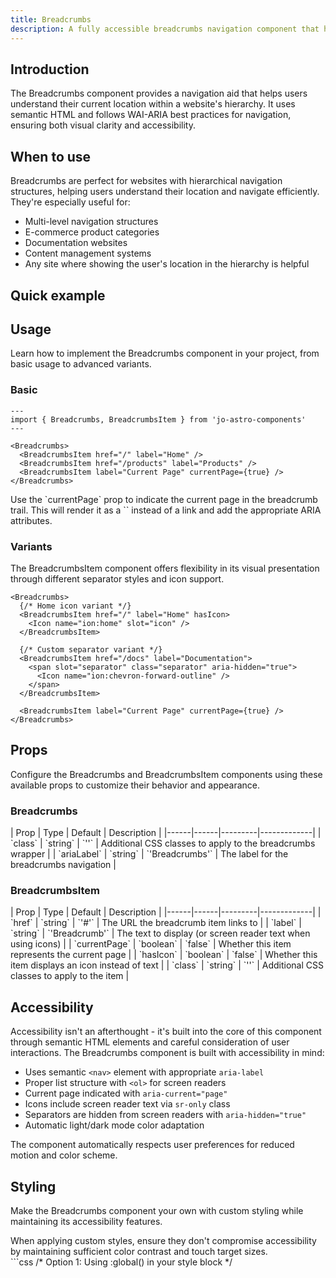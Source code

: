 ```yaml
---
title: Breadcrumbs
description: A fully accessible breadcrumbs navigation component that helps users understand their location in a website's hierarchy using native HTML elements.
---
```



## Introduction

The Breadcrumbs component provides a navigation aid that helps users understand their current location within a website's hierarchy. It uses semantic HTML and follows WAI-ARIA best practices for navigation, ensuring both visual clarity and accessibility.

## When to use

Breadcrumbs are perfect for websites with hierarchical navigation structures, helping users understand their location and navigate efficiently. They're especially useful for:

- Multi-level navigation structures
- E-commerce product categories
- Documentation websites
- Content management systems
- Any site where showing the user's location in the hierarchy is helpful

## Quick example

<div class="not-content">
  <Breadcrumbs>
    <BreadcrumbsItem href="/" label="Home" />
    <BreadcrumbsItem href="/components" label="Components" />
    <BreadcrumbsItem label="Breadcrumbs" currentPage={true} />
  </Breadcrumbs>
</div>

## Usage

Learn how to implement the Breadcrumbs component in your project, from basic usage to advanced variants.

### Basic

```astro
---
import { Breadcrumbs, BreadcrumbsItem } from 'jo-astro-components'
---

<Breadcrumbs>
  <BreadcrumbsItem href="/" label="Home" />
  <BreadcrumbsItem href="/products" label="Products" />
  <BreadcrumbsItem label="Current Page" currentPage={true} />
</Breadcrumbs>
```

<Aside type="tip" title="Current page">
  Use the `currentPage` prop to indicate the current page in the breadcrumb trail. This will render it as a `<span>` instead of a link and add the appropriate ARIA attributes.
</Aside>

### Variants

The BreadcrumbsItem component offers flexibility in its visual presentation through different separator styles and icon support.

```astro
<Breadcrumbs>
  {/* Home icon variant */}
  <BreadcrumbsItem href="/" label="Home" hasIcon>
    <Icon name="ion:home" slot="icon" />
  </BreadcrumbsItem>

  {/* Custom separator variant */}
  <BreadcrumbsItem href="/docs" label="Documentation">
    <span slot="separator" class="separator" aria-hidden="true">
      <Icon name="ion:chevron-forward-outline" />
    </span>
  </BreadcrumbsItem>

  <BreadcrumbsItem label="Current Page" currentPage={true} />
</Breadcrumbs>
```

## Props

Configure the Breadcrumbs and BreadcrumbsItem components using these available props to customize their behavior and appearance.

### Breadcrumbs

<div class="props-wrapper">
| Prop | Type | Default | Description |
|------|------|---------|-------------|
| `class` | `string` | `''` | Additional CSS classes to apply to the breadcrumbs wrapper |
| `ariaLabel` | `string` | `'Breadcrumbs'` | The label for the breadcrumbs navigation |
</div>

### BreadcrumbsItem

<div class="props-wrapper">
| Prop | Type | Default | Description |
|------|------|---------|-------------|
| `href` | `string` | `'#'` | The URL the breadcrumb item links to |
| `label` | `string` | `'Breadcrumb'` | The text to display (or screen reader text when using icons) |
| `currentPage` | `boolean` | `false` | Whether this item represents the current page |
| `hasIcon` | `boolean` | `false` | Whether this item displays an icon instead of text |
| `class` | `string` | `''` | Additional CSS classes to apply to the item |
</div>

## Accessibility

Accessibility isn't an afterthought - it's built into the core of this component through semantic HTML elements and careful consideration of user interactions. The Breadcrumbs component is built with accessibility in mind:

- Uses semantic `<nav>` element with appropriate `aria-label`
- Proper list structure with `<ol>` for screen readers
- Current page indicated with `aria-current="page"`
- Icons include screen reader text via `sr-only` class
- Separators are hidden from screen readers with `aria-hidden="true"`
- Automatic light/dark mode color adaptation

<Aside type="tip" title="User preferences">
  The component automatically respects user preferences for reduced motion and color scheme.
</Aside>

## Styling

Make the Breadcrumbs component your own with custom styling while maintaining its accessibility features.

<Aside type="caution" title="Accessibility considerations">
  When applying custom styles, ensure they don't compromise accessibility by maintaining sufficient color contrast and touch target sizes.
</Aside>

<Tabs>
  <TabItem label="Custom CSS">
    ```css
    /* Option 1: Using :global() in your style block */
    <style>
      :global(.breadcrumbs .list) {
        display: flex;
        align-items: center;
        gap: 0.5rem;
      }

      :global(.breadcrumbs a) {
        color: light-dark(hsl(215 25% 27%), hsl(215 25% 89%));
        text-decoration: none;
      }

      :global(.breadcrumbs a:hover) {
        text-decoration: underline;
      }

      :global(.breadcrumbs .separator) {
        color: light-dark(hsl(215 8% 45%), hsl(215 8% 65%));
      }
    </style>

    /* Option 2: Using is:global on the style tag */
    <style is:global>
      .breadcrumbs .list {
        display: flex;
        align-items: center;
        gap: 0.5rem;
      }

      .breadcrumbs a {
        color: light-dark(hsl(215 25% 27%), hsl(215 25% 89%));
        text-decoration: none;
      }

      .breadcrumbs a:hover {
        text-decoration: underline;
      }

      .breadcrumbs .separator {
        color: light-dark(hsl(215 8% 45%), hsl(215 8% 65%));
      }
    </style>
    ```
  </TabItem>
  <TabItem label="Tailwind Classes">
    ```astro
    <Breadcrumbs class="text-gray-600 dark:text-gray-400">
      <BreadcrumbsItem
        href="/"
        label="Home"
        class="hover:text-gray-900 dark:hover:text-gray-100"
      >
        <span slot="separator" class="text-gray-400 dark:text-gray-600">
          <Icon name="ion:chevron-forward" />
        </span>
      </BreadcrumbsItem>
    </Breadcrumbs>
    ```
  </TabItem>
</Tabs>

<Aside type="note" title="Style scoping">
  Astro components use scoped styles by default. To override component styles, you'll need to use either `:global()` selectors or the `is:global` directive on your style tag.
</Aside>

## Interactive examples

See the Breadcrumbs component in action with these practical examples demonstrating different variants and styling options.

### Default style

<div class="not-content">
  <Breadcrumbs>
    <BreadcrumbsItem href="/" label="Home" />
    <BreadcrumbsItem href="/docs" label="Documentation" />
    <BreadcrumbsItem label="Breadcrumbs" currentPage={true} />
  </Breadcrumbs>
</div>

### With home icon

<div class="not-content">
  <Breadcrumbs>
    <BreadcrumbsItem href="/" label="Home" hasIcon>
      <Icon name="ion:home" slot="icon" />
    </BreadcrumbsItem>
    <BreadcrumbsItem href="/docs" label="Documentation" />
    <BreadcrumbsItem label="Breadcrumbs" currentPage={true} />
  </Breadcrumbs>
</div>

### Custom separator

<div class="not-content">
  <Breadcrumbs>
    <BreadcrumbsItem href="/" label="Home">
      <span slot="separator" class="separator" aria-hidden="true">
        <Icon name="ion:chevron-forward-outline" />
      </span>
    </BreadcrumbsItem>
    <BreadcrumbsItem href="/docs" label="Documentation">
      <span slot="separator" class="separator" aria-hidden="true">
        <Icon name="ion:chevron-forward-outline" />
      </span>
    </BreadcrumbsItem>
    <BreadcrumbsItem label="Breadcrumbs" currentPage={true} />
  </Breadcrumbs>
</div>
